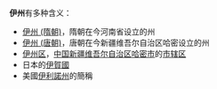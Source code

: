 '''伊州'''有多种含义：
*[[伊州_(隋朝)|伊州 (隋朝)]]，隋朝在今河南省设立的州
*[[伊州_(唐朝)|伊州 (唐朝)]]，唐朝在今新疆维吾尔自治区哈密设立的州
*[[伊州区|伊州区]]，[[中华人民共和国|中国]][[新疆维吾尔自治区|新疆维吾尔自治区]][[哈密市|哈密市]]的[[市辖区|市辖区]]
*日本的[[伊賀國|伊賀國]] 
*美國[[伊利諾州|伊利諾州]]的簡稱

{{消歧义|Y|cat=二字亚洲地名消歧义}}